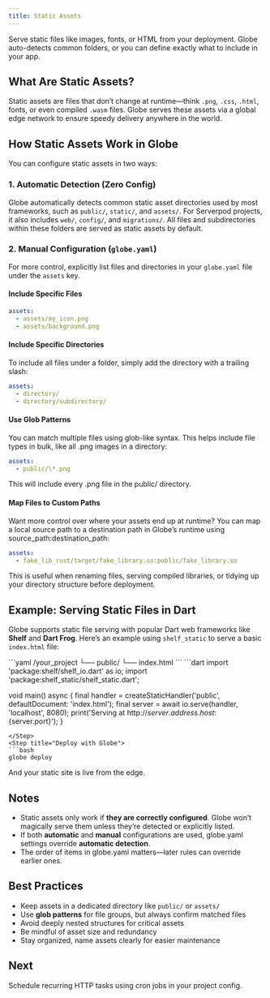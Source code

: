 ```yaml
---
title: Static Assets
---
```


Serve static files like images, fonts, or HTML from your deployment. Globe auto-detects common folders, or you can define exactly what to include in your app.

## What Are Static Assets?

Static assets are files that don’t change at runtime—think `.png`, `.css`, `.html`, fonts, or even compiled `.wasm` files. Globe serves these assets via a global edge network to ensure speedy delivery anywhere in the world.

## How Static Assets Work in Globe

You can configure static assets in two ways:

### 1. Automatic Detection (Zero Config)

Globe automatically detects common static asset directories used by most frameworks, such as `public/`, `static/`, and `assets/`. For Serverpod projects, it also includes `web/`, `config/`, and `migrations/`. All files and subdirectories within these folders are served as static assets by default.

### 2. Manual Configuration (`globe.yaml`)

For more control, explicitly list files and directories in your `globe.yaml` file under the `assets` key.

#### Include Specific Files

```yaml
assets:
  - assets/my_icon.png
  - assets/background.png
```

#### Include Specific Directories

To include all files under a folder, simply add the directory with a trailing slash:

```yaml
assets:
  - directory/
  - directory/subdirectory/
```

#### Use Glob Patterns

You can match multiple files using glob-like syntax. This helps include file types in bulk, like all .png images in a directory:

```yaml
assets:
  - public/\*.png
```

This will include every .png file in the public/ directory.

#### Map Files to Custom Paths

Want more control over where your assets end up at runtime? You can map a local source path to a destination path in Globe’s runtime using source_path:destination_path:

```yaml
assets:
  - fake_lib_rust/target/fake_library.so:public/fake_library.so
```

This is useful when renaming files, serving compiled libraries, or tidying up your directory structure before deployment.

## Example: Serving Static Files in Dart

Globe supports static file serving with popular Dart web frameworks like **Shelf** and **Dart Frog**. Here’s an example using `shelf_static` to serve a basic `index.html` file:

<Steps>
  <Step title="Directory Structure">
  ```yaml
  /your_project
    └── public/
        └── index.html
  ```
  </Step>
  <Step title="Dart Server Code">
  ```dart
  import 'package:shelf/shelf_io.dart' as io;
  import 'package:shelf_static/shelf_static.dart';

  void main() async {
    final handler = createStaticHandler('public', defaultDocument: 'index.html');
    final server = await io.serve(handler, 'localhost', 8080);
    print('Serving at http://${server.address.host}:${server.port}');
  }
  ```
  </Step>
  <Step title="Deploy with Globe">
  ```bash
  globe deploy
  ```
  </Step>
</Steps>

And your static site is live from the edge.

## Notes

- Static assets only work if **they are correctly configured**. Globe won’t magically serve them unless they’re detected or explicitly listed.
- If both **automatic** and **manual** configurations are used, globe.yaml settings override **automatic detection**.
- The order of items in globe.yaml matters—later rules can override earlier ones.

## Best Practices

- Keep assets in a dedicated directory like `public/` or `assets/`
- Use **glob patterns** for file groups, but always confirm matched files
- Avoid deeply nested structures for critical assets
- Be mindful of asset size and redundancy
- Stay organized, name assets clearly for easier maintenance

## Next

Schedule recurring HTTP tasks using cron jobs in your project config.